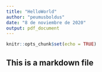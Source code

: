 ```yaml
---
title: "HelloWorld"
author: "peumusboldus"
date: "8 de noviembre de 2020"
output: pdf_document
---
```


```r
knitr::opts_chunk$set(echo = TRUE)
```

## This is a markdown file



